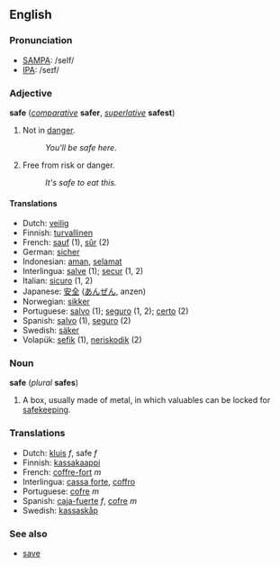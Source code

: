 ==English==
===Pronunciation===
*[[w:SAMPA|SAMPA]]: /seIf/
*[[w:IPA|IPA]]: /seɪf/

===Adjective===
'''safe''' (''[[comparative]]'' '''safer''', ''[[superlative]]'' '''safest''')

# Not in [[danger]].
#:''You'll be safe here.''
# Free from risk or danger.
#:''It's safe to eat this.''

====Translations====
*Dutch: [[veilig]]
*Finnish: [[turvallinen]]
*French: [[sauf]] (1), [[sûr]] (2)
*German: [[sicher]]
*Indonesian: [[aman]], [[selamat]]
*Interlingua: [[salve]] (1); [[secur]] (1, 2)
*Italian: [[sicuro]] (1, 2)
*Japanese: [[安全]] ([[あんぜん]], anzen)
*Norwegian: [[sikker]]
*Portuguese: [[salvo]] (1); [[seguro]] (1, 2); [[certo]] (2)
*Spanish: [[salvo]] (1), [[seguro]] (2)
*Swedish: [[säker]]
*Volapük: [[sefik]] (1), [[neriskodik]] (2)

===Noun===
'''safe''' (''plural'' '''safes''')
# A box, usually made of metal, in which valuables can be locked for [[safekeeping]].

===Translations===
*Dutch: [[kluis]] ''f'', safe ''f''
*Finnish: [[kassakaappi]]
*French: [[coffre-fort]] ''m''
*Interlingua: [[cassa forte]], [[coffro]]
*Portuguese: [[cofre]] ''m''
*Spanish: [[caja-fuerte]] ''f'', [[cofre]] ''m''
*Swedish: [[kassaskåp]]

===See also===
*[[save]]